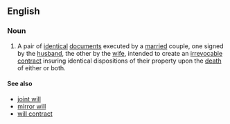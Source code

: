 ==English==
===Noun===
{{wikipedia}}
{{en-noun|sg=[[mutual]] [[will]]}}
# {{law}} A pair of [[identical]] [[document]]s executed by a [[married]] couple, one signed by the [[husband]], the other by the [[wife]], intended to create an [[irrevocable]] [[contract]] insuring identical dispositions of their property upon the [[death]] of either or both.

====See also====
*[[joint will]]
*[[mirror will]]
*[[will contract]]